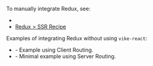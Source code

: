 
<CommunityNote tool="redux" url="https://redux.js.org" hasExtension={false} />

To manually integrate Redux, see:
- <Link href="/stores#ssr" doNotInferSectionTitle />
- [Redux > SSR Recipe](https://redux.js.org/recipes/server-rendering)

Examples of integrating Redux without using <Link href="/vike-react">`vike-react`</Link>:

- <Example timestamp="2023.12" repo="brillout/vike-with-redux" /> - Example using <Link href="/client-routing">Client Routing</Link>.
- <Example timestamp="2023.10" repo="brillout/vike-with-redux_minimal-example" /> - Minimal example using <Link href="/server-routing">Server Routing</Link>.
